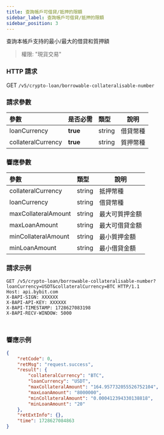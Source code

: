 ```yaml
---
title: 查詢帳戶可借貸/抵押的限額
sidebar_label: 查詢帳戶可借貸/抵押的限額
sidebar_position: 3
---
```

查詢本帳戶支持的最小/最大的借貸和質押額
> 權限: "現貨交易"

### HTTP 請求
GET `/v5/crypto-loan/borrowable-collateralisable-number`

### 請求參數
| 參數 | 是否必需 | 類型 | 說明|
|:----- |:-------|:-----|------ |
|loanCurrency|**true**|string|借貸幣種|
|collateralCurrency|**true**|string|質押幣種|

### 響應參數
| 參數 | 類型 | 說明|
|:----- |:-----|----- |
|collateralCurrency|string|抵押幣種|
|loanCurrency|string |借貸幣種 |
|maxCollateralAmount|string |最大可質押金額|
|maxLoanAmount|string |最大可借貸金額|
|minCollateralAmount|string |最小質押金額|
|minLoanAmount|string |最小借貸金額|

### 請求示例

<Tabs groupId="programming-languages">
<TabItem value="http" label="HTTP">

```http
GET /v5/crypto-loan/borrowable-collateralisable-number?loanCurrency=USDT&collateralCurrency=BTC HTTP/1.1
Host: api.bybit.com
X-BAPI-SIGN: XXXXXX
X-BAPI-API-KEY: XXXXXX
X-BAPI-TIMESTAMP: 1728627083198
X-BAPI-RECV-WINDOW: 5000
```

</TabItem>
<TabItem value="python" label="Python">

```python

```

</TabItem>

<TabItem value="Node" label="Node.js">

```n4js

```

</TabItem>
</Tabs>

### 響應示例

```json
{
    "retCode": 0,
    "retMsg": "request.success",
    "result": {
        "collateralCurrency": "BTC",
        "loanCurrency": "USDT",
        "maxCollateralAmount": "164.957732055526752104",
        "maxLoanAmount": "8000000",
        "minCollateralAmount": "0.000412394330138818",
        "minLoanAmount": "20"
    },
    "retExtInfo": {},
    "time": 1728627084863
}
```
